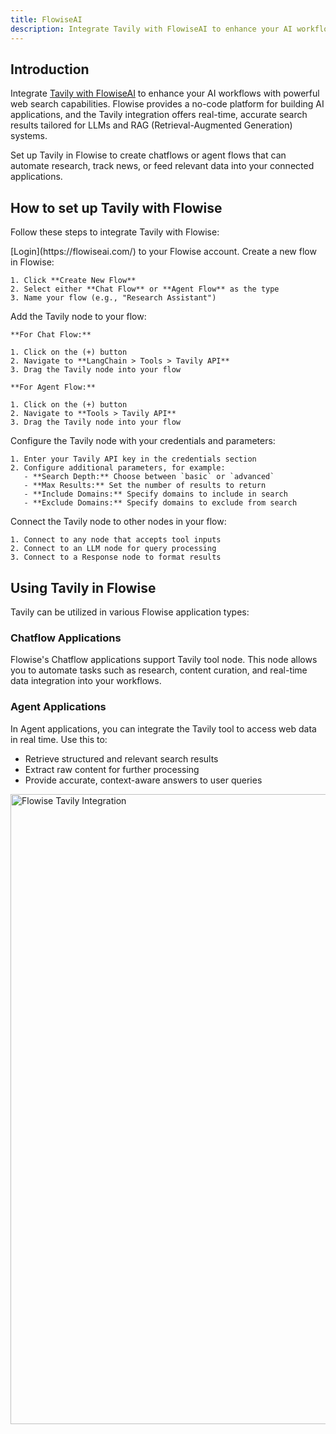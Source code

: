 ```yaml
---
title: FlowiseAI
description: Integrate Tavily with FlowiseAI to enhance your AI workflows with powerful web search capabilities.
---
```


## Introduction

Integrate [Tavily with FlowiseAI](https://docs.flowiseai.com/integrations/langchain/tools/tavily-ai) to enhance your AI workflows with powerful web search capabilities. Flowise provides a no-code platform for building AI applications, and the Tavily integration offers real-time, accurate search results tailored for LLMs and RAG (Retrieval-Augmented Generation) systems.

Set up Tavily in Flowise to create chatflows or agent flows that can automate research, track news, or feed relevant data into your connected applications.

## How to set up Tavily with Flowise

Follow these steps to integrate Tavily with Flowise:

<ExpandableGroup>
  <Expandable title="Step 1: Log in to Flowise" default-open="false">
    [Login](https://flowiseai.com/) to your Flowise account.
  </Expandable>

  <Expandable title="Step 2: Create a New Flow" default-open="false">
    Create a new flow in Flowise:

    1. Click **Create New Flow**
    2. Select either **Chat Flow** or **Agent Flow** as the type
    3. Name your flow (e.g., "Research Assistant")
  </Expandable>

  <Expandable title="Step 3: Add Tavily Node" default-open="false">
    Add the Tavily node to your flow:

    **For Chat Flow:**

    1. Click on the (+) button
    2. Navigate to **LangChain > Tools > Tavily API**
    3. Drag the Tavily node into your flow

    **For Agent Flow:**

    1. Click on the (+) button
    2. Navigate to **Tools > Tavily API**
    3. Drag the Tavily node into your flow
  </Expandable>

  <Expandable title="Step 4: Configure Tavily Node" default-open="false">
    Configure the Tavily node with your credentials and parameters:

    1. Enter your Tavily API key in the credentials section
    2. Configure additional parameters, for example:
       - **Search Depth:** Choose between `basic` or `advanced`
       - **Max Results:** Set the number of results to return
       - **Include Domains:** Specify domains to include in search
       - **Exclude Domains:** Specify domains to exclude from search
  </Expandable>

  <Expandable title="Step 5: Connect Nodes" default-open="false">
    Connect the Tavily node to other nodes in your flow:

    1. Connect to any node that accepts tool inputs
    2. Connect to an LLM node for query processing
    3. Connect to a Response node to format results
  </Expandable>
</ExpandableGroup>

## Using Tavily in Flowise

Tavily can be utilized in various Flowise application types:

### Chatflow Applications

Flowise's Chatflow applications support Tavily tool node. This node allows you to automate tasks such as research, content curation, and real-time data integration into your workflows.

### Agent Applications

In Agent applications, you can integrate the Tavily tool to access web data in real time. Use this to:

- Retrieve structured and relevant search results
- Extract raw content for further processing
- Provide accurate, context-aware answers to user queries

<Image 
  src="https://mintcdn.com/tavilyai/tgJqPSjqNVSkMFTO/images/flowise-tavily.png?fit=max&auto=format&n=tgJqPSjqNVSkMFTO&q=85&s=25e21b93e92b99d765eb7c0c4aba06c5" 
  alt="Flowise Tavily Integration" 
  width="926" 
  height="1008"
/>

